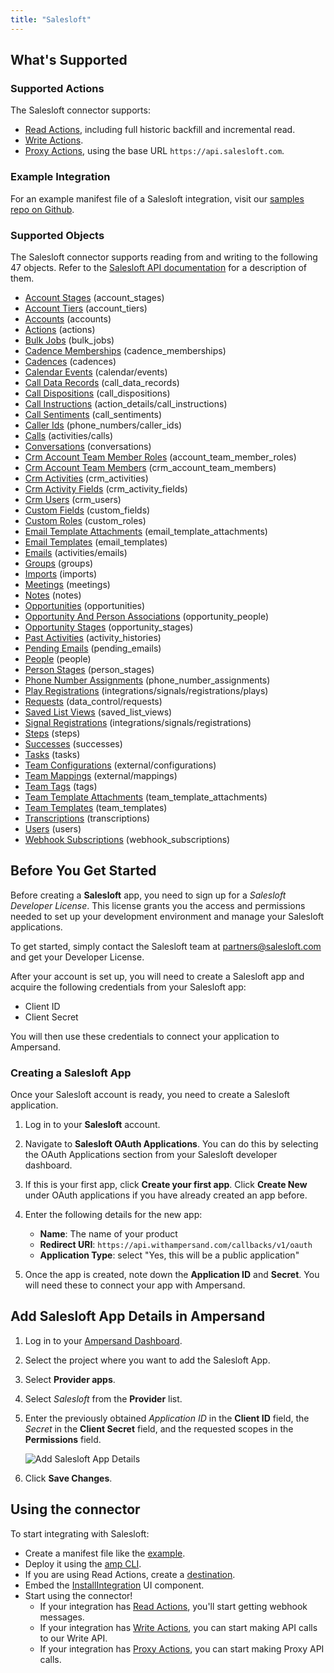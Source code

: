 ```yaml
---
title: "Salesloft"
---
```

## What's Supported

### Supported Actions

The Salesloft connector supports:
- [Read Actions](/read-actions), including full historic backfill and incremental read.
- [Write Actions](/write-actions).
- [Proxy Actions](/proxy-actions), using the base URL `https://api.salesloft.com`.

### Example Integration

For an example manifest file of a Salesloft integration, visit our [samples repo on Github](https://github.com/amp-labs/samples/blob/main/salesloft/amp.yaml).

### Supported Objects

The Salesloft connector supports reading from and writing to the following 47 objects. Refer to the [Salesloft API documentation](https://developers.salesloft.com/docs/api) for a description of them.

- [Account Stages](https://developers.salesloft.com/docs/api/account-stages-index) (account_stages)
- [Account Tiers](https://developers.salesloft.com/docs/api/account-tiers-index) (account_tiers)
- [Accounts](https://developers.salesloft.com/docs/api/accounts-index) (accounts)
- [Actions](https://developers.salesloft.com/docs/api/actions-index) (actions)
- [Bulk Jobs](https://developers.salesloft.com/docs/api/bulk-jobs-index) (bulk_jobs)
- [Cadence Memberships](https://developers.salesloft.com/docs/api/cadence-memberships-index) (cadence_memberships)
- [Cadences](https://developers.salesloft.com/docs/api/cadences-index) (cadences)
- [Calendar Events](https://developers.salesloft.com/docs/api/calendar-events-index) (calendar/events)
- [Call Data Records](https://developers.salesloft.com/docs/api/call-data-records-index) (call_data_records)
- [Call Dispositions](https://developers.salesloft.com/docs/api/call-dispositions-index) (call_dispositions)
- [Call Instructions](https://developers.salesloft.com/docs/api/action-details-call-instructions-index) (action_details/call_instructions)
- [Call Sentiments](https://developers.salesloft.com/docs/api/call-sentiments-index) (call_sentiments)
- [Caller Ids](https://developers.salesloft.com/docs/api/phone-numbers-caller-ids-index) (phone_numbers/caller_ids)
- [Calls](https://developers.salesloft.com/docs/api/activities-calls-index) (activities/calls)
- [Conversations](https://developers.salesloft.com/docs/api/conversations-find-all) (conversations)
- [Crm Account Team Member Roles](https://developers.salesloft.com/docs/api/account-team-member-roles-index) (account_team_member_roles)
- [Crm Account Team Members](https://developers.salesloft.com/docs/api/crm-account-team-members-index) (crm_account_team_members)
- [Crm Activities](https://developers.salesloft.com/docs/api/crm-activities-index) (crm_activities)
- [Crm Activity Fields](https://developers.salesloft.com/docs/api/crm-activity-fields-index) (crm_activity_fields)
- [Crm Users](https://developers.salesloft.com/docs/api/crm-users-index) (crm_users)
- [Custom Fields](https://developers.salesloft.com/docs/api/custom-fields-index) (custom_fields)
- [Custom Roles](https://developers.salesloft.com/docs/api/custom-roles-index) (custom_roles)
- [Email Template Attachments](https://developers.salesloft.com/docs/api/email-template-attachments-index) (email_template_attachments)
- [Email Templates](https://developers.salesloft.com/docs/api/email-templates-index) (email_templates)
- [Emails](https://developers.salesloft.com/docs/api/activities-emails-index) (activities/emails)
- [Groups](https://developers.salesloft.com/docs/api/groups-index) (groups)
- [Imports](https://developers.salesloft.com/docs/api/imports-index) (imports)
- [Meetings](https://developers.salesloft.com/docs/api/meetings-index) (meetings)
- [Notes](https://developers.salesloft.com/docs/api/notes-index) (notes)
- [Opportunities](https://developers.salesloft.com/docs/api/opportunities-index) (opportunities)
- [Opportunity And Person Associations](https://developers.salesloft.com/docs/api/opportunity-people-index) (opportunity_people)
- [Opportunity Stages](https://developers.salesloft.com/docs/api/opportunity-stages-index) (opportunity_stages)
- [Past Activities](https://developers.salesloft.com/docs/api/activity-histories-index) (activity_histories)
- [Pending Emails](https://developers.salesloft.com/docs/api/pending-emails-index) (pending_emails)
- [People](https://developers.salesloft.com/docs/api/people-index) (people)
- [Person Stages](https://developers.salesloft.com/docs/api/person-stages-index) (person_stages)
- [Phone Number Assignments](https://developers.salesloft.com/docs/api/phone-number-assignments-index) (phone_number_assignments)
- [Play Registrations](https://developers.salesloft.com/docs/api/integrations-signals-registrations-plays-index) (integrations/signals/registrations/plays)
- [Requests](https://developers.salesloft.com/docs/api/data-control-requests-index) (data_control/requests)
- [Saved List Views](https://developers.salesloft.com/docs/api/saved-list-views-index) (saved_list_views)
- [Signal Registrations](https://developers.salesloft.com/docs/api/integrations-signals-registrations-index) (integrations/signals/registrations)
- [Steps](https://developers.salesloft.com/docs/api/steps-index) (steps)
- [Successes](https://developers.salesloft.com/docs/api/successes-index) (successes)
- [Tasks](https://developers.salesloft.com/docs/api/tasks-index) (tasks)
- [Team Configurations](https://developers.salesloft.com/docs/api/external-configurations-index) (external/configurations)
- [Team Mappings](https://developers.salesloft.com/docs/api/external-mappings-index) (external/mappings)
- [Team Tags](https://developers.salesloft.com/docs/api/tags-index) (tags)
- [Team Template Attachments](https://developers.salesloft.com/docs/api/team-template-attachments-index) (team_template_attachments)
- [Team Templates](https://developers.salesloft.com/docs/api/team-templates-index) (team_templates)
- [Transcriptions](https://developers.salesloft.com/docs/api/conversations-transcriptions-find-all-transcripts) (transcriptions)
- [Users](https://developers.salesloft.com/docs/api/users-index) (users)
- [Webhook Subscriptions](https://developers.salesloft.com/docs/api/webhook-subscriptions-index) (webhook_subscriptions)

## Before You Get Started

Before creating a **Salesloft** app, you need to sign up for a _Salesloft Developer License_. This license grants you the access and permissions needed to set up your development environment and manage your Salesloft applications.

To get started, simply contact the Salesloft team at [partners@salesloft.com](mailto:partners@salesloft.com.) and get your Developer License.

After your account is set up, you will need to create a Salesloft app and acquire the following credentials from your Salesloft app:

- Client ID
- Client Secret

You will then use these credentials to connect your application to Ampersand.

### Creating a Salesloft App

Once your Salesloft account is ready, you need to create a Salesloft application. 

1. Log in to your **Salesloft** account.

2. Navigate to **Salesloft OAuth Applications**. You can do this by selecting the OAuth Applications section from your Salesloft developer dashboard.

3. If this is your first app, click **Create your first app**. Click **Create New** under OAuth applications if you have already created an app before.

4. Enter the following details for the new app:
   - **Name**: The name of your product
   - **Redirect URI**: `https://api.withampersand.com/callbacks/v1/oauth`
   - **Application Type**: select "Yes, this will be a public application"

5. Once the app is created, note down the **Application ID** and **Secret**. You will need these to connect your app with Ampersand.

## Add Salesloft App Details in Ampersand

1. Log in to your [Ampersand Dashboard](https://dashboard.withampersand.com).

2. Select the project where you want to add the Salesloft App.

3. Select **Provider apps**.

4. Select _Salesloft_ from the **Provider** list.

5. Enter the previously obtained _Application ID_ in the **Client ID** field, the _Secret_ in the **Client Secret** field, and the requested scopes in the **Permissions** field.

   ![Add Salesloft App Details](/images/provider-guides/afc4d83-salesloft.gif) 

6. Click **Save Changes**.

## Using the connector

To start integrating with Salesloft:
- Create a manifest file like the [example](https://github.com/amp-labs/samples/blob/main/salesloft/amp.yaml).
- Deploy it using the [amp CLI](/cli/overview).
- If you are using Read Actions, create a [destination](/destinations).
- Embed the [InstallIntegration](/embeddable-ui-components#install-integration) UI component.
- Start using the connector!
   - If your integration has [Read Actions](/read-actions), you'll start getting webhook messages.
   - If your integration has [Write Actions](/write-actions), you can start making API calls to our Write API.
   - If your integration has [Proxy Actions](/proxy-actions), you can start making Proxy API calls.
   
